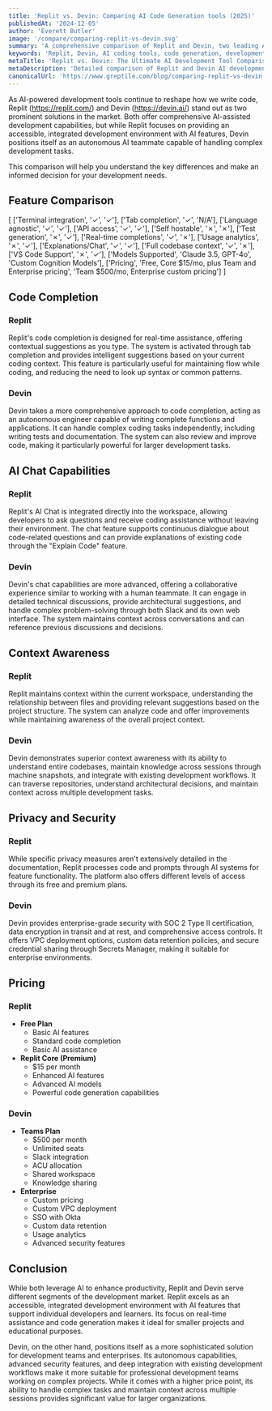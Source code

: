 ```yaml
---
title: 'Replit vs. Devin: Comparing AI Code Generation tools (2025)'
publishedAt: '2024-12-05'
author: 'Everett Butler'
image: '/compare/comparing-replit-vs-devin.svg'
summary: 'A comprehensive comparison of Replit and Devin, two leading AI-powered development tools, analyzing their features, capabilities, and pricing to help developers make an informed choice.'
keywords: 'Replit, Devin, AI coding tools, code generation, development assistant, code completion, AI programming, software development tools'
metaTitle: 'Replit vs. Devin: The Ultimate AI Development Tool Comparison (2025)'
metaDescription: 'Detailed comparison of Replit and Devin AI development tools, covering features, pricing, and capabilities to help developers choose the right tool for their needs.'
canonicalUrl: 'https://www.greptile.com/blog/comparing-replit-vs-devin'
---
```


As AI-powered development tools continue to reshape how we write code, Replit (https://replit.com/) and Devin (https://devin.ai/) stand out as two prominent solutions in the market. Both offer comprehensive AI-assisted development capabilities, but while Replit focuses on providing an accessible, integrated development environment with AI features, Devin positions itself as an autonomous AI teammate capable of handling complex development tasks. 

This comparison will help you understand the key differences and make an informed decision for your development needs.

## Feature Comparison

[
    ['Terminal integration', '✓', '✓'],
    ['Tab completion', '✓', 'N/A'],
    ['Language agnostic', '✓', '✓'],
    ['API access', '✓', '✓'],
    ['Self hostable', '✗', '✗'],
    ['Test generation', '✗', '✓'],
    ['Real-time completions', '✓', '✗'],
    ['Usage analytics', '✗', '✓'],
    ['Explanations/Chat', '✓', '✓'],
    ['Full codebase context', '✓', '✗'],
    ['VS Code Support', '✗', '✓'],
    ['Models Supported', 'Claude 3.5, GPT-4o', 'Custom Cognition Models'],
    ['Pricing', 'Free, Core $15/mo, plus Team and Enterprise pricing', 'Team $500/mo, Enterprise custom pricing']
]

## Code Completion

### Replit
Replit's code completion is designed for real-time assistance, offering contextual suggestions as you type. The system is activated through tab completion and provides intelligent suggestions based on your current coding context. This feature is particularly useful for maintaining flow while coding, and reducing the need to look up syntax or common patterns.

### Devin
Devin takes a more comprehensive approach to code completion, acting as an autonomous engineer capable of writing complete functions and applications. It can handle complex coding tasks independently, including writing tests and documentation. The system can also review and improve code, making it particularly powerful for larger development tasks.

## AI Chat Capabilities

### Replit
Replit's AI Chat is integrated directly into the workspace, allowing developers to ask questions and receive coding assistance without leaving their environment. The chat feature supports continuous dialogue about code-related questions and can provide explanations of existing code through the "Explain Code" feature.

### Devin
Devin's chat capabilities are more advanced, offering a collaborative experience similar to working with a human teammate. It can engage in detailed technical discussions, provide architectural suggestions, and handle complex problem-solving through both Slack and its own web interface. The system maintains context across conversations and can reference previous discussions and decisions.

## Context Awareness

### Replit
Replit maintains context within the current workspace, understanding the relationship between files and providing relevant suggestions based on the project structure. The system can analyze code and offer improvements while maintaining awareness of the overall project context.

### Devin
Devin demonstrates superior context awareness with its ability to understand entire codebases, maintain knowledge across sessions through machine snapshots, and integrate with existing development workflows. It can traverse repositories, understand architectural decisions, and maintain context across multiple development tasks.

## Privacy and Security

### Replit
While specific privacy measures aren't extensively detailed in the documentation, Replit processes code and prompts through AI systems for feature functionality. The platform also offers different levels of access through its free and premium plans.

### Devin
Devin provides enterprise-grade security with SOC 2 Type II certification, data encryption in transit and at rest, and comprehensive access controls. It offers VPC deployment options, custom data retention policies, and secure credential sharing through Secrets Manager, making it suitable for enterprise environments.

## Pricing

### Replit
- **Free Plan**
  - Basic AI features
  - Standard code completion
  - Basic AI assistance
- **Replit Core (Premium)**
  - $15 per month
  - Enhanced AI features
  - Advanced AI models
  - Powerful code generation capabilities

### Devin
- **Teams Plan**
  - $500 per month
  - Unlimited seats
  - Slack integration
  - ACU allocation
  - Shared workspace
  - Knowledge sharing
- **Enterprise**
  - Custom pricing
  - Custom VPC deployment
  - SSO with Okta
  - Custom data retention
  - Usage analytics
  - Advanced security features

## Conclusion

While both leverage AI to enhance productivity, Replit and Devin serve different segments of the development market. Replit excels as an accessible, integrated development environment with AI features that support individual developers and learners. Its focus on real-time assistance and code generation makes it ideal for smaller projects and educational purposes.

Devin, on the other hand, positions itself as a more sophisticated solution for development teams and enterprises. Its autonomous capabilities, advanced security features, and deep integration with existing development workflows make it more suitable for professional development teams working on complex projects. While it comes with a higher price point, its ability to handle complex tasks and maintain context across multiple sessions provides significant value for larger organizations.
